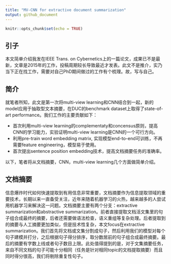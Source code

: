 ```yaml
---
title: "MV-CNN for extractive document summarization"
output: github_document
---
```


```r
knitr::opts_chunk$set(echo = TRUE)
```

## 引子

本文简单介绍我发在IEEE Trans. on Cybernetics上的一篇论文，成果已不是最新，文章是2015年的工作，投稿周期较长导致最近才发表。此文不是推介，实乃当下正在找工作，需要对自己PhD期间做过的工作有个梳理。故，写与自己。

## 简介

就笔者所知，此文是第一次将multi-view learning和CNN结合到一起，新的model应用于抽取型文本摘要，在DUC的benchmark dataset上取得了state-of-art performance。我们工作的主要贡献如下：

- 首次利用multi-view learning的complementaty和concensus原则，提高CNN的学习能力，实验证明multi-view learning是CNN的一个可行方向。
- 利用pre-train word embedding matrix, 实现模型end-to-end可训练，不再需要feature engineering，模型易于使用。
- 首次提出sentence position embedding技术，提高文档摘要任务的准确率。

以下，笔者将从文档摘要，CNN，multi-view learning几个方面做简单介绍。

## 文档摘要
信息爆炸时代如何快速提取到有用信息非常重要，文档摘要作为信息提取领域的重要技术，长期以来一直备受关注，近年来随着机器学习的火热，越来越多的人尝试用机器学习来解决这一问题。文档摘要主要有两个分支：extractive summarization和abstractive summarization。前者直接提取文档活文集里的句子组合成最终的摘要，后者还需要做语法检查，语义重组等复杂处理。后者提取到的摘要与人工摘要更加类似，但是技术性复杂，本文focus在extractive summarization。我们首先将文档或文集分割成句子，然后利用我们的模型对每个句子建模并打分，之后根据句子得分排序，取分数居前的句子组合成最终摘要。最后的摘要有字数上线或者句子数目上限。此处值得提到的是，对于文集摘要任务，来自不同文档的句子可能十分相同（任务是针对相同topic的文档提取摘要）而且同时得分很高，我们将剔除重复性句子。













